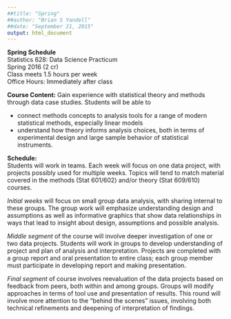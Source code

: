 ```yaml
---
##title: "Spring"
##author: "Brian S Yandell"
##date: "September 21, 2015"
output: html_document
---
```


**Spring Schedule**  
Statistics 628: Data Science Practicum  
Spring 2016 (2 cr)  
Class meets 1.5 hours per week  
Office Hours: Immediately after class  


**Course Content:**
Gain experience with statistical theory and methods through data case studies. Students will be able to

* connect methods concepts to analysis tools for a range of modern statistical methods, especially linear models
* understand how theory informs analysis choices, both in terms of experimental design and large sample behavior of statistical instruments.  

**Schedule:**  
Students will work in teams. Each week will focus on one data project, with projects possibly used for multiple weeks. Topics will tend to match material covered in the methods (Stat 601/602) and/or theory (Stat 609/610) courses.  

*Initial weeks* will focus on small group data analysis, with sharing internal to these groups. The group work will emphasize understanding design and assumptions as well as informative graphics that show data relationships in ways that lead to insight about design, assumptions and possible analysis.

*Middle segment* of the course will involve deeper investigation of one or two data projects. Students will work in groups to develop understanding of project and plan of analysis and interpretation. Projects are completed with a group report and oral presentation to entire class; each group member must participate in developing report and making presentation.

*Final segment* of course involves reevaluation of the data projects based on feedback from peers, both within and among groups. Groups will modify approaches in terms of tool use and presentation of results. This round will involve more attention to the “behind the scenes” issues, involving both technical refinements and deepening of interpretation of findings.
